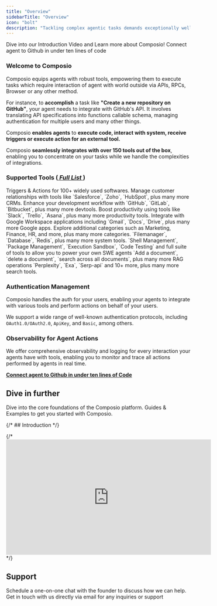 ```yaml
---
title: "Overview"
sidebarTitle: "Overview"
icon: "bolt"
description: "Tackling complex agentic tasks demands exceptionally well-crafted tools"
---
```


<CardGroup cols={2}>
<Card title="Introduction Video" color="#2A60FE" href="https://www.youtube.com/watch?v=ujxKzS0b5qg" icon="graduation-cap" iconType="duotone">
   Dive into our Introduction Video and Learn more about Composio!
</Card>
<Card title="Try it out (< 5 Mins)" color="#2A60FE" href="quickstart" icon="terminal" iconType="duotone">
   Connect agent to Github in under ten lines of code
</Card>
</CardGroup>

### Welcome to Composio

Composio equips agents with robust tools, empowering them to execute tasks which require interaction of agent with world outside via APIs, RPCs, Browser or any other method.

For instance, to **accomplish** a task like **"Create a new repository on GitHub"**, your agent needs to integrate with GitHub's API. It involves translating API specifications into functions callable schema, managing authentication for multiple users and many other things.  

Composio **enables agents** to **execute code, interact with system, receive triggers or execute action for an external tool.** 

Composio **seamlessly integrates with over 150 tools out of the box**, enabling you to concentrate on your tasks while we handle the complexities of integrations.

### Supported Tools ([ *Full List* ](/apps/list))

<Tabs>
  <Tab title="Software Tools">
   Triggers & Actions for 100+ widely used softwares.
   <AccordionGroup title="Category of application">
   <Accordion title="CRM">
     Manage customer relationships with tools like `Salesforce`, `Zoho`, `HubSpot`, plus many more CRMs.
   </Accordion>
   <Accordion title="Devtools">
     Enhance your development workflow with `GitHub`, `GitLab`, `Bitbucket`, plus many more devtools.
   </Accordion>
   <Accordion title="Productivity">
     Boost productivity using tools like `Slack`, `Trello`, `Asana`, plus many more productivity tools.
   </Accordion>
   <Accordion title="Google Apps">
     Integrate with Google Workspace applications including `Gmail`, `Docs`, `Drive`, plus many more Google apps.
   </Accordion>
   <Accordion title="10+ more categories">
     Explore additional categories such as Marketing, Finance, HR, and more, plus many more categories.
   </Accordion>
   </AccordionGroup>
  </Tab>
  <Tab title="System Tools">
   `Filemanager`, `Database`, `Redis`, plus many more system tools.
  </Tab>
   <Tab title="Code Interpreter">
   `Shell Management`, `Package Management`, `Execution Sandbox`, `Code Testing` and full suite of tools to allow you to power your own SWE agents
  </Tab>
   <Tab title="RAG Tools">
    `Add a document`, `delete a document`, `search across all documents`, plus many more RAG operations
   </Tab>
   <Tab title="Search Tools">
   `Perplexity`, `Exa`, `Serp-api` and 10+ more, plus many more search tools.
  </Tab>
</Tabs>

### Authentication Management
Composio handles the auth for your users, enabling your agents to integrate with various tools and perform actions on behalf of your users. 

We support a wide range of well-known authentication protocols, including `OAuth1.0/OAuth2.0`, `ApiKey`, and `Basic`, among others.


### Observability for Agent Actions
We offer comprehensive observability and logging for every interaction your agents have with tools,
enabling you to monitor and trace all actions performed by agents in real time.

**[Connect agent to Github in under ten lines of Code](/introduction/intro/quickstart)**

## Dive in further
<CardGroup cols={2}>
<Card title="Essentials" color="#2A60FE" href="../foundations/basic" icon="sink" iconType="duotone">
   Dive into the core foundations of the Composio platform.
</Card>
<Card title="Guides & Examples" color="#2A60FE" href="/guides/tutorials/install" icon="bookmark" iconType="duotone">
   Guides & Examples to get you started with Composio.
</Card>
</CardGroup>

{/* ## Introduction */}
<Illustration src="/images/composio-intro-illustration.svg" alt="Introduction to Composio Platform" />

{/* <iframe width="560" height="315" src="https://www.youtube.com/embed/ujxKzS0b5qg" title="YouTube video player" frameborder="0" allow="accelerometer; autoplay; clipboard-write; encrypted-media; gyroscope; picture-in-picture" allowfullscreen></iframe> */}


## Support
<CardGroup cols={2}>
<Card title="Talk to the Founder" icon="phone" iconType="duotone" href="https://cal.com/team/composio/chat-with-soham">
   Schedule a one-on-one chat with the founder to discuss how we can help. 
</Card>
<Card title="Email Us" icon="envelope" iconType="duotone" href="mailto:tech@composio.dev">
  Get in touch with us directly via email for any inquiries or support
</Card>
</CardGroup>